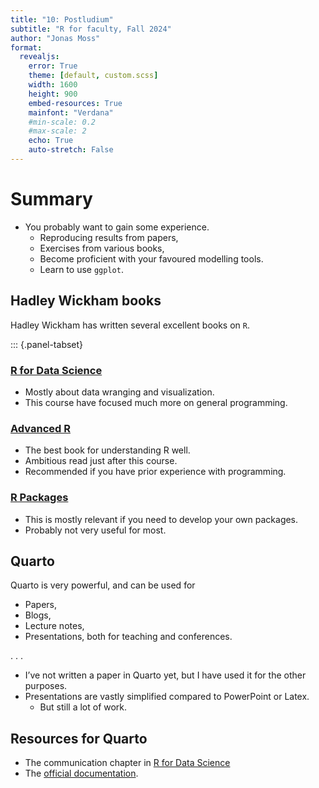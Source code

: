 ```yaml
---
title: "10: Postludium"
subtitle: "R for faculty, Fall 2024"
author: "Jonas Moss"
format:
  revealjs:
    error: True
    theme: [default, custom.scss]
    width: 1600
    height: 900
    embed-resources: True
    mainfont: "Verdana"
    #min-scale: 0.2
    #max-scale: 2
    echo: True
    auto-stretch: False
---
```


# Summary

* You probably want to gain some experience.
  * Reproducing results from papers,
  * Exercises from various books,
  * Become proficient with your favoured modelling tools.
  * Learn to use `ggplot`.

## Hadley Wickham books

Hadley Wickham has written several excellent books on `R`.

::: {.panel-tabset}

### [R for Data Science](http://r4ds.had.co.nz/)
* Mostly about data wranging and visualization.
* This course have focused much more on general programming.

### [Advanced R](https://adv-r.hadley.nz/)
* The best book for understanding R well. 
* Ambitious read just after this course.
* Recommended if you have prior experience with programming.

### [R Packages](https://r-pkgs.org/)
* This is mostly relevant if you need to develop your own packages.
* Probably not very useful for most.

## Quarto

Quarto is very powerful, and can be used for

* Papers,
* Blogs,
* Lecture notes,
* Presentations, both for teaching and conferences.

. . .

* I've not written a paper in Quarto yet, but I have used it
for the other purposes. 
* Presentations are vastly simplified compared to PowerPoint or Latex.
  * But still a lot of work.

## Resources for Quarto

* The communication chapter in [R for Data Science](https://r4ds.hadley.nz/communicate)
* The [official documentation](https://quarto.org/). 

